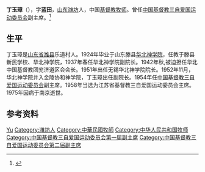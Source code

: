 '''丁玉璋'''（{{bd|1895年||1975年|}}），字'''蓝田'''，[[山东|山东]][[潍坊|潍坊]]人，中国[[基督教|基督教]][[牧师|牧师]]。曾任[[中国基督教三自爱国运动委员会|中国基督教三自爱国运动委员会]]副主席。<ref>{{Cite book|title=宗教大辞典|author=任继愈主编; 郑建业, 赵复三, 黄心川副主编|publisher=上海辞书出版社|year=1998|isbn=|location=上海|pages=}}</ref>

== 生平 ==
丁玉璋是[[山东省|山东省]][[潍县|潍县]]乐道村人。1924年毕业于山东滕县[[华北神学院|华北神学院]]，任教于滕县新民学校、华北神学院，1937年春任华北神学院副院长。1942年秋,被迫担任华北中国基督教团兖济道区会会长。1951年出任无锡华北神学院院长。1952年11月，华北神学院并入金陵协和神学院，丁玉璋出任副院长。1954年任[[中国基督教三自爱国运动委员会|中国基督教三自爱国运动委员会]]副主席。1958年当选为江苏省基督教三自爱国运动委员会主席。1975年因病于南京逝世。

== 参考资料 ==
{{reflist}}

{{Navboxes
| title  = 丁玉璋在[[中国基督教三自爱国运动委员会|中国基督教三自爱国运动委员会]]的职务
| list1  =
{{中国基督教三自爱国运动委员会第一届委员会}}
{{中国基督教三自爱国运动委员会第二届委员会}}
}}

{{Authority control}}
{{DEFAULTSORT:Ding丁}}
[[Category:丁姓|Yu]]
[[Category:潍坊人|Category:潍坊人]]
[[Category:中華民國牧師|Category:中華民國牧師]]
[[Category:中华人民共和国牧师|Category:中华人民共和国牧师]]
[[Category:中国基督教三自爱国运动委员会第一届副主席|Category:中国基督教三自爱国运动委员会第一届副主席]]
[[Category:中国基督教三自爱国运动委员会第二届副主席|Category:中国基督教三自爱国运动委员会第二届副主席]]

{{中国人物小作品}}